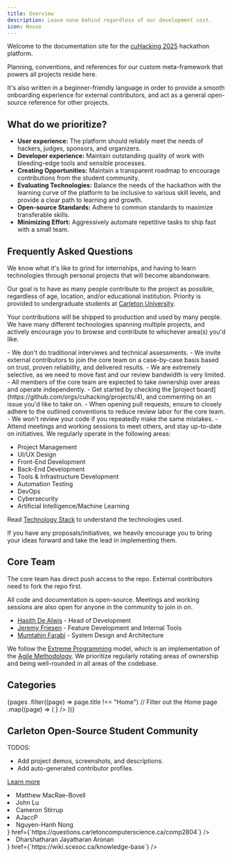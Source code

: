 ```yaml
---
title: Overview
description: Leave none behind regardless of our development cost.
icon: House
---
```



Welcome to the documentation site for the [cuHacking 2025](https://www.cuhacking.ca) hackathon platform.

Planning, conventions, and references for our custom meta-framework that powers all projects reside here.

It's also written in a beginner-friendly language in order to provide a smooth onboarding experience for external contributors, and act as a general open-source reference for other projects.

## What do we prioritize?
- **User experience:** The platform should reliably meet the needs of hackers, judges, sponsors, and organizers.
- **Developer experience:** Maintain outstanding quality of work with bleeding-edge tools and sensible processes.
- **Creating Opportunities:** Maintain a transparent roadmap to encourage contributions from the student community.
- **Evaluating Technologies:** Balance the needs of the hackathon with the learning curve of the platform to be inclusive to various skill levels, and provide a clear path to learning and growth.
- **Open-source Standards:** Adhere to common standards to maximize transferable skills.
- **Minimizing Effort:** Aggressively automate repetitive tasks to ship fast with a small team.

## Frequently Asked Questions

<Accordions>
<Accordion title="Who can contribute to the project?">
We know what it's like to grind for internships, and having to learn technologies through personal projects that will become abandonware.

Our goal is to have as many people contribute to the project as possible, regardless of age, location, and/or educational institution. Priority is provided to undergraduate students at [Carleton University](https://carleton.ca/).

Your contributions will be shipped to production and used by many people. We have many different technologies spanning multiple projects, and actively encourage you to browse and contribute to whichever area(s) you'd like.
</Accordion>

<Accordion title="How can I join the core team?">
  - We don't do traditional interviews and technical assessments.
  - We invite external contributors to join the core team on a case-by-case basis based on trust, proven reliability, and delivered results.
  - We are extremely selective, as we need to move fast and our review bandwidth is very limited.
    - All members of the core team are expected to take ownership over areas and operate independently.
  - Get started by checking the [project board](https://github.com/orgs/cuhacking/projects/4), and commenting on an issue you'd like to take on.
  - When opening pull requests, ensure to closely adhere to the outlined conventions to reduce review labor for the core team.
    - We won't review your code if you repeatedly make the same mistakes.
  - Attend meetings and working sessions to meet others, and stay up-to-date on initiatives.
</Accordion>

  <Accordion title="What can I learn by contributing to this project?">
We regularly operate in the following areas:

- Project Management
- UI/UX Design
- Front-End Development
- Back-End Development
- Tools & Infrastructure Development
- Automation Testing
- DevOps
- Cybersecurity
- Artificial Intelligence/Machine Learning

Read [Technology Stack](/technology-stack) to understand the technologies used.

If you have any proposals/initiatives, we heavily encourage you to bring your ideas forward and take the lead in implementing them.
</Accordion>
</Accordions>

## Core Team

The core team has direct push access to the repo. External contributors need to fork the repo first.

All code and documentation is open-source. Meetings and working sessions are also open for anyone in the community to join in on.

- [Hasith De Alwis](https://github.com/HasithDeAlwis) - Head of Development
- [Jeremy Friesen](https://github.com/JeremyFriesenGitHub) - Feature Development and Internal Tools
- [Mumtahin Farabi](https://github.com/MFarabi619) - System Design and Architecture

We follow the [Extreme Programming](https://en.wikipedia.org/wiki/Extreme_programming) model, which is an implementation of the [Agile Methodology](https://agilemanifesto.org/). We prioritize regularly rotating areas of ownership and being well-rounded in all areas of the codebase.

## Categories

<Cards>
  {pages
    .filter((page) => page.title !== "Home") // Filter out the Home page
    .map((page) => (
      <Card
        key={page.title}
        title={page.title}
        description={page.description}
        href={`/${page.url}`}
        icon={
          <page.icon
            style={{
              color: `hsl(var(--accent-foreground))`,
            }}
          />
        }
      />
    ))}
</Cards>

## Carleton Open-Source Student Community

TODOS:

- Add project demos, screenshots, and descriptions.
- Add auto-generated contributor profiles.

[Learn more](https://github.com/cuhacking/hackathon/issues/52)

<Cards>
  <Card
    title="CCSS Questions Repository"
    description={
      <>
        <li>Matthew MacRae-Bovell</li>
        <li>John Lu</li>
        <li>Cameron Stirrup</li>
        <li>AJaccP</li>
        <li>Nguyen-Hanh Nong</li>
      </>
    }
    href={`https://questions.carletoncomputerscience.ca/comp2804`}
  />
  <Card
    title="SCESoc Knowledge Base"
    description={
      <>
        <li>Dharshatharan Jayatharan Aronan</li>
      </>
    }
    href={`https://wiki.scesoc.ca/knowledge-base`}
  />
</Cards>
